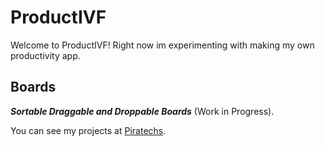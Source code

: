 
# ProductIVF

Welcome to ProductIVF! Right now im experimenting with making my own productivity app.

<div style={{marginTop: -20}}></div>

## Boards

***Sortable Draggable and Droppable Boards*** (Work in Progress).

<NewBoards />

You can see my projects at [Piratechs](https://piratechs.com).